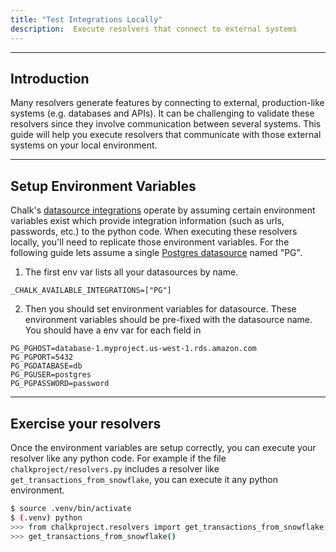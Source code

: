```yaml
---
title: "Test Integrations Locally"
description:  Execute resolvers that connect to external systems
---
```


---

## Introduction

Many resolvers generate features by connecting to external, production-like systems (e.g. databases and APIs).
It can be challenging to validate these resolvers since they involve communication between several systems.
This guide will help you execute resolvers that communicate with those external systems on your local environment.

---

## Setup Environment Variables

Chalk's [datasource integrations](/docs/integrations) operate by assuming certain environment variables exist which provide integration information (such as urls, passwords, etc.) to the python code.
When executing these resolvers locally, you'll need to replicate those environment variables.  For the following guide lets assume a single [Postgres datasource](/docs/postgresql) named "PG".

1. The first env var lists all your datasources by name.
```
_CHALK_AVAILABLE_INTEGRATIONS=["PG"]
```

2. Then you should set environment variables for datasource.  These environment variables should be pre-fixed with the datasource name.  You should have a env var for each field in 
```
PG_PGHOST=database-1.myproject.us-west-1.rds.amazon.com 
PG_PGPORT=5432
PG_PGDATABASE=db
PG_PGUSER=postgres
PG_PGPASSWORD=password
```

---

## Exercise your resolvers

Once the environment variables are setup correctly, you can execute your resolver like any python code.
For example if the file `chalkproject/resolvers.py` includes a resolver like `get_transactions_from_snowflake`, you can execute it any python environment.
```bash
$ source .venv/bin/activate
$ (.venv) python
>>> from chalkproject.resolvers import get_transactions_from_snowflake
>>> get_transactions_from_snowflake()
```
